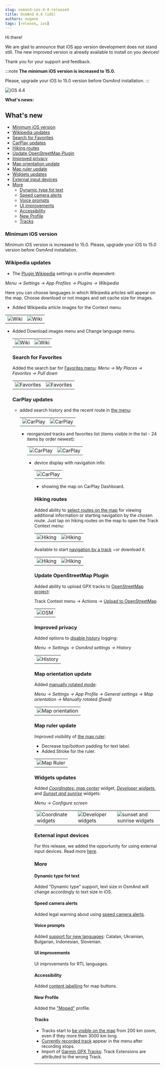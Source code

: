 ```yaml
---
slug: osmand-ios-4-4-released
title: OsmAnd 4.4 (iOS)
authors: eugene
tags: [release, ios]
---
```



Hi there!  

We are glad to announce that iOS app version development does not stand still. The new improved version is already available to install on you devices!

Thank you for your support and feedback.

:::note
**The minimum iOS version is increased to 15.0.**

Please, upgrade your iOS to 15.0 version before OsmAnd installation.
:::

![iOS 4.4](./ios_4_4.png)

<!--truncate-->

**What's news:**

## What's new

*  [Minimum iOS version](#minimum-ios-version)
*  [Wikipedia updates](#wikipedia-updates)
*  [Search for Favorites](#search-for-favorites)
*  [CarPlay updates](#carplay-updates)
*  [Hiking routes](#hiking-routes)
*  [Update OpenStreetMap Plugin](#update-openstreetmap-plugin)
*  [Improved privacy](#improved-privacy)
*  [Map orientation update](#map-orientation-update)
*  [Map ruler update](#map-ruler-update)
*  [Widgets updates](#widgets-updates)
*  [External input devices](#external-input-devices)
*  [More](#more)
    *  [Dynamic type fot text](#dynamic-type-fot-text)
    *  [Speed camera alerts](#speed-camera-alerts)
    *  [Voice prompts](#voice-prompts)
    *  [UI improvements](#ui-improvements)
    *  [Accessibility](#accessibility)
    *  [New Profile](#new-profile)
    *  [Tracks](#tracks)


### Minimum iOS version

Minimum iOS version is increased to 15.0. Please, upgrade your iOS to 15.0 version before OsmAnd installation.

### Wikipedia updates

 - The [Plugin Wikipedia](https://osmand.net/docs/user/plugins/wikipedia) settings is profile dependent:

  _Menu → Settings → App Profiles → Plugins → Wikipedia_

  Here you can choose languages in which Wikipedia articles will appear on the map. Choose download or not images and set cache size for images.

- Added Wikipedia article images for the Context menu.
  
 <table class="blogimage">
   <tr>
    <td><img src={require('@site/blog/2023-04-05-ios-4-4/wiki_ios.png').default} alt="Wiki"/></td>
    <td><img src={require('@site/blog/2023-04-05-ios-4-4/wiki_ios_1.png').default} alt="Wiki"/></td>
    </tr>
 </table> 
 
- Added Download images menu and Change language menu.

  <table class="blogimage">
   <tr>
    <td><img src={require('@site/blog/2023-04-05-ios-4-4/wiki_ios_2.png').default} alt="Wiki"/></td>
    <td><img src={require('@site/blog/2023-04-05-ios-4-4/wiki_ios_3.png').default} alt="Wiki"/></td>
    </tr>
 </table> 

### Search for Favorites

Added the search bar for [Favorites menu](https://osmand.net/docs/user/personal/favorites): _Menu → My Places → Favorites → Pull down_

  <table class="blogimage">
   <tr>
    <td><img src={require('@site/blog/2023-04-05-ios-4-4/favorites_search.png').default} alt="Favorites"/></td>
    <td><img src={require('@site/blog/2023-04-05-ios-4-4/favorites_search_1.png').default} alt="Favorites"/></td>
    </tr>
 </table> 


### CarPlay updates

- added search history and the recent route in [the menu](https://osmand.net/docs/user/navigation/car-play):

  <table class="blogimage">
   <tr>
    <td><img src={require('@site/blog/2023-04-05-ios-4-4/car_play.png').default} alt="CarPlay"/></td>
    <td><img src={require('@site/blog/2023-04-05-ios-4-4/car_play_1.png').default} alt="CarPlay"/></td>
    </tr>
 </table> 

- reorganized tracks and favorites list (items visible in the list - 24 items by order newest):

  <table class="blogimage">
   <tr>
    <td><img src={require('@site/blog/2023-04-05-ios-4-4/car_play_2.png').default} alt="CarPlay"/></td>
    <td><img src={require('@site/blog/2023-04-05-ios-4-4/car_play_3.png').default} alt="CarPlay"/></td>
    </tr>
 </table> 

- device display with navigation info:

  <table class="blogimage">
   <tr>
    <td><img src={require('@site/blog/2023-04-05-ios-4-4/car_play_4.png').default} alt="CarPlay"/></td>
    </tr>
 </table> 


- showing the map on CarPlay Dashboard.


### Hiking routes

Added ability to [select routes on the map](https://osmand.net/docs/user/map/vector-maps#routes) for viewing additional information or starting navigation by the chosen route. Just tap on hiking routes on the map to open the Track Context menu:

  <table class="blogimage">
   <tr>
    <td><img src={require('@site/blog/2023-04-05-ios-4-4/hiking.png').default} alt="Hiking"/></td>
    <td><img src={require('@site/blog/2023-04-05-ios-4-4/hiking_1.png').default} alt="Hiking"/></td>
    </tr>
  </table> 

Available to start [navigation by a track](https://osmand.net/docs/user/navigation/gpx-navigation) ÷or download it.

  <table class="blogimage">
   <tr>
    <td><img src={require('@site/blog/2023-04-05-ios-4-4/hiking_2.png').default} alt="Hiking"/></td>
    <td><img src={require('@site/blog/2023-04-05-ios-4-4/hiking_3.png').default} alt="Hiking"/></td>
    </tr>
  </table> 


### Update OpenStreetMap Plugin

Added ability to upload GPX tracks to [OpenStreetMap project](https://www.openstreetmap.org/traces):

Track Context menu → Actions → [Upload to OpenStreetMap](https://osmand.net/docs/user/map/track-context-menu#options)

  <table class="blogimage">
   <tr>
    <td><img src={require('@site/blog/2023-04-05-ios-4-4/openstreetmap.png').default} alt="OSM"/></td>
    </tr>
  </table> 

### Improved privacy

Added options to [disable history](https://osmand.net/docs/user/personal/global-settings#history-1) logging:

_Menu → Settings → OsmAnd settings → History_


  <table class="blogimage">
   <tr>
    <td><img src={require('@site/blog/2023-04-05-ios-4-4/history.png').default} alt="History"/></td>
    </tr>
  </table> 


### Map orientation update

Added [manually rotated mode](https://osmand.net/docs/user/map/interact-with-map#map-orientation-modes):

_Menu → Settings → App Profile → General settings → Map orientation → Manually rotated (fixed)_

  <table class="blogimage">
   <tr>
    <td><img src={require('@site/blog/2023-04-05-ios-4-4/map_orient.png').default} alt="Map orientation"/></td>
    </tr>
  </table> 


### Map ruler update

Improved visibility of [the map ruler](https://osmand.net/docs/user/widgets/radius-ruler#ruler):

 - Decrease top/bottom padding for text label.
 - Added Stroke for the ruler.

  <table class="blogimage">
   <tr>
    <td><img src={require('@site/blog/2023-04-05-ios-4-4/map_ruler.png').default} alt="Map Ruler"/></td>
    </tr>
  </table> 


### Widgets updates

Added [_Coordinates: map center_](https://osmand.net/docs/user/widgets/info-widgets#coordinates-widget) widget, [_Developer widgets_](https://osmand.net/docs/user/widgets/info-widgets#-developer-widgets), and [_Sunset and sunrise_](https://osmand.net/docs/user/widgets/info-widgets#sunset-and-sunrise-widgets) widgets:

_Menu → Configure screen_


  <table class="blogimage">
   <tr>
    <td><img src={require('@site/blog/2023-04-05-ios-4-4/widget_cc.png').default} alt="Coordinate widgets"/></td>
    <td><img src={require('@site/blog/2023-04-05-ios-4-4/widget_d.png').default} alt="Developer widgets"/></td>
    <td><img src={require('@site/blog/2023-04-05-ios-4-4/widget_ss.png').default} alt="sunset and sunrise widgets"/></td>
    </tr>
  </table> 

### External input devices

For this release, we added the opportunity for using external input devices. Read more [here](https://osmand.net/docs/user/map/interact-with-map#external-input-device-buttons).

### More

#### Dynamic type fot text

Added "Dynamic type" support, text size in OsmAnd will change accordingly to text size in iOS.

#### Speed camera alerts

Added legal warning about using [speed camera alerts](https://osmand.net/docs/user/navigation/map-during-navigation).

#### Voice prompts

Added [support for new languages](https://osmand.net/docs/user/navigation/guidance/voice-navigation): Catalan, Ukrainian, Bulgarian, Indonesian, Slovenian.

#### UI improvements

UI improvements for RTL languages.

#### Accessibility

Added [content labelling](https://developer.apple.com/library/archive/documentation/Accessibility/Conceptual/AccessibilityMacOSX/OSXAXTestingApps.html) for map buttons.

#### New Profile

Added the ["Moped"](https://osmand.net/docs/user/navigation/routing/moped-routing) profile.

#### Tracks

- Tracks start to [be visible on the map](https://github.com/osmandapp/OsmAnd-Issues/issues/1167) from 200 km zoom, even if they more then 3000 km long.
- [Currently recorded track](https://github.com/osmandapp/OsmAnd-Issues/issues/1601) appear in the menu after recording stops.
- Import of [Garmin GPX Tracks](https://github.com/osmandapp/OsmAnd-iOS/issues/2640): Track Extensions are attributed to the wrong Track.


_________________________________________________

<LinksSocial/>
<LinksTelegram/>
<AppleStore/>